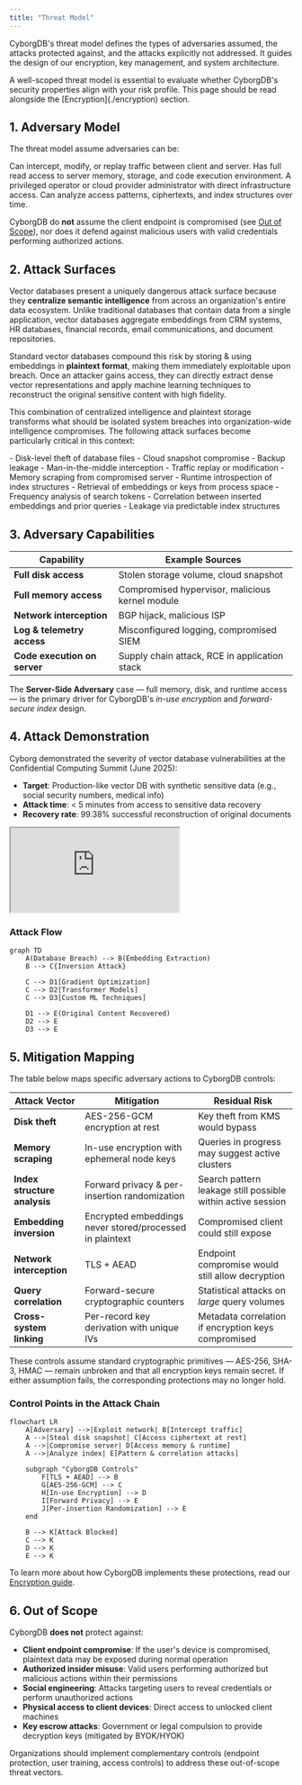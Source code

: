 ```yaml
---
title: "Threat Model"
---
```


CyborgDB's threat model defines the types of adversaries assumed, the attacks protected against, and the attacks explicitly not addressed. It guides the design of our encryption, key management, and system architecture.

<Tip>
A well-scoped threat model is essential to evaluate whether CyborgDB's security properties align with your risk profile. This page should be read alongside the [Encryption](./encryption) section.
</Tip>

## 1. Adversary Model

The threat model assume adversaries can be:

<CardGroup cols={2}>
  <Card title="External Network Adversary" icon="globe">
    Can intercept, modify, or replay traffic between client and server.
  </Card>
  <Card title="Server-Side Adversary" icon="server">
    Has full read access to server memory, storage, and code execution environment.
  </Card>
  <Card title="Insider Threat" icon="user">
    A privileged operator or cloud provider administrator with direct infrastructure access.
  </Card>
  <Card title="Passive Data Analyst" icon="chart-scatter">
    Can analyze access patterns, ciphertexts, and index structures over time.
  </Card>
</CardGroup>

CyborgDB do **not** assume the client endpoint is compromised (see [Out of Scope](#6-out-of-scope)), nor does it defend against malicious users with valid credentials performing authorized actions.

## 2. Attack Surfaces

Vector databases present a uniquely dangerous attack surface because they **centralize semantic intelligence** from across an organization's entire data ecosystem. Unlike traditional databases that contain data from a single application, vector databases aggregate embeddings from CRM systems, HR databases, financial records, email communications, and document repositories.

Standard vector databases compound this risk by storing & using embeddings in **plaintext format**, making them immediately exploitable upon breach. Once an attacker gains access, they can directly extract dense vector representations and apply machine learning techniques to reconstruct the original sensitive content with high fidelity.

This combination of centralized intelligence and plaintext storage transforms what should be isolated system breaches into organization-wide intelligence compromises. The following attack surfaces become particularly critical in this context:

<Steps>
    <Step title="Data at Rest" icon="database">
        - Disk-level theft of database files
        - Cloud snapshot compromise
        - Backup leakage
    </Step>
    <Step title="Data in Transit" icon="network-wired">
        - Man-in-the-middle interception
        - Traffic replay or modification
    </Step>
    <Step title="Data in Use" icon="microchip">
        - Memory scraping from compromised server
        - Runtime introspection of index structures
        - Retrieval of embeddings or keys from process space
    </Step>
    <Step title="Index & Query Metadata" icon="magnifying-glass">
        - Frequency analysis of search tokens
        - Correlation between inserted embeddings and prior queries
        - Leakage via predictable index structures
    </Step>
</Steps>

## 3. Adversary Capabilities

| Capability | Example Sources |
|------------|-----------------|
| **Full disk access** | Stolen storage volume, cloud snapshot |
| **Full memory access** | Compromised hypervisor, malicious kernel module |
| **Network interception** | BGP hijack, malicious ISP |
| **Log & telemetry access** | Misconfigured logging, compromised SIEM |
| **Code execution on server** | Supply chain attack, RCE in application stack |

The **Server-Side Adversary** case — full memory, disk, and runtime access — is the primary driver for CyborgDB's *in-use encryption* and *forward-secure index* design.

## 4. Attack Demonstration

Cyborg demonstrated the severity of vector database vulnerabilities at the Confidential Computing Summit (June 2025):

- **Target**: Production-like vector DB with synthetic sensitive data (e.g., social security numbers, medical info)
- **Attack time**: < 5 minutes from access to sensitive data recovery  
- **Recovery rate**: 99.38% successful reconstruction of original documents

<iframe 
    className="w-full aspect-video rounded-xl"
    src="https://www.youtube.com/embed/TK2L3P3k-EM?si=Xj_fKUo_gwtWHkjL&amp;start=270" 
    title="YouTube video player" 
    allow="accelerometer; autoplay; clipboard-write; encrypted-media; gyroscope; picture-in-picture; web-share"
    referrerpolicy="strict-origin-when-cross-origin"
    allowfullscreen>
    Your browser does not support iframes. 
    <a href="https://www.youtube.com/watch?v=TK2L3P3k-EM&t=270s" target="_blank" rel="noopener noreferrer">
        Watch the attack demo on YouTube
    </a>
</iframe>

### Attack Flow

```mermaid
graph TD
    A(Database Breach) --> B(Embedding Extraction)
    B --> C{Inversion Attack}
    
    C --> D1[Gradient Optimization]
    C --> D2[Transformer Models] 
    C --> D3[Custom ML Techniques]
    
    D1 --> E(Original Content Recovered)
    D2 --> E
    D3 --> E
```

## 5. Mitigation Mapping

The table below maps specific adversary actions to CyborgDB controls:

| Attack Vector | Mitigation | Residual Risk |
|---------------|------------|---------------|
| **Disk theft** | AES-256-GCM encryption at rest | Key theft from KMS would bypass |
| **Memory scraping** | In-use encryption with ephemeral node keys | Queries in progress may suggest active clusters |
| **Index structure analysis** | Forward privacy & per-insertion randomization | Search pattern leakage still possible within active session |
| **Embedding inversion** | Encrypted embeddings never stored/processed in plaintext | Compromised client could still expose |
| **Network interception** | TLS + AEAD | Endpoint compromise would still allow decryption |
| **Query correlation** | Forward-secure cryptographic counters | Statistical attacks on *large* query volumes |
| **Cross-system linking** | Per-record key derivation with unique IVs | Metadata correlation if encryption keys compromised |

<Info>
These controls assume standard cryptographic primitives — AES-256, SHA-3, HMAC — remain unbroken and that all encryption keys remain secret. If either assumption fails, the corresponding protections may no longer hold.
</Info>

### Control Points in the Attack Chain

```mermaid
flowchart LR
    A[Adversary] -->|Exploit network| B[Intercept traffic]
    A -->|Steal disk snapshot| C[Access ciphertext at rest]
    A -->|Compromise server| D[Access memory & runtime]  
    A -->|Analyze index| E[Pattern & correlation attacks]
    
    subgraph "CyborgDB Controls"
        F[TLS + AEAD] --> B
        G[AES-256-GCM] --> C
        H[In-use Encryption] --> D
        I[Forward Privacy] --> E
        J[Per-insertion Randomization] --> E
    end
    
    B --> K[Attack Blocked]
    C --> K
    D --> K
    E --> K
```

<Tip>To learn more about how CyborgDB implements these protections, read our [Encryption guide](./encryption).</Tip>

## 6. Out of Scope

CyborgDB **does not** protect against:

- **Client endpoint compromise**: If the user's device is compromised, plaintext data may be exposed during normal operation
- **Authorized insider misuse**: Valid users performing authorized but malicious actions within their permissions
- **Social engineering**: Attacks targeting users to reveal credentials or perform unauthorized actions
- **Physical access to client devices**: Direct access to unlocked client machines
- **Key escrow attacks**: Government or legal compulsion to provide decryption keys (mitigated by BYOK/HYOK)

<Warning>
Organizations should implement complementary controls (endpoint protection, user training, access controls) to address these out-of-scope threat vectors.
</Warning> 